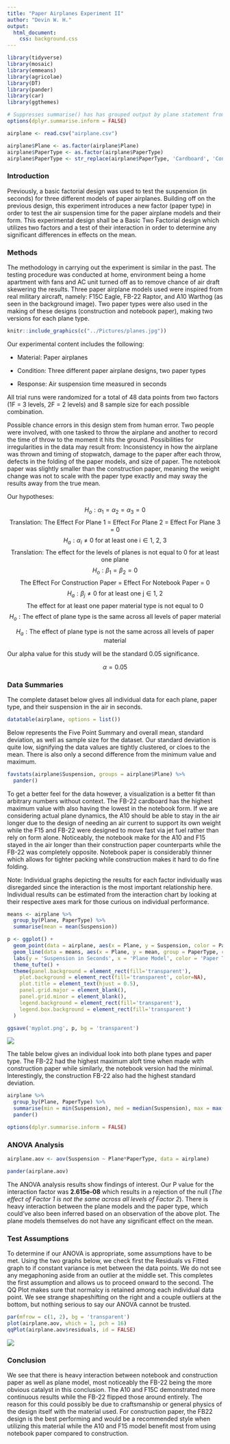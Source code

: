 ---
title: "Paper Airplanes Experiment II"
author: "Devin W. H."
output: 
  html_document:
    css: background.css
---

```{r load_library, include=FALSE}

library(tidyverse)
library(mosaic)
library(emmeans)
library(agricolae)
library(DT)
library(pander)
library(car)
library(ggthemes)

# Suppresses summarise() has has grouped output by plane statement from numerical summary
options(dplyr.summarise.inform = FALSE)

```

```{r load_data, include=FALSE}

airplane <- read.csv("airplane.csv")

airplane$Plane <- as.factor(airplane$Plane)
airplane$PaperType <- as.factor(airplane$PaperType)
airplane$PaperType <- str_replace(airplane$PaperType, 'Cardboard', 'Construction')

```

### Introduction

Previously, a basic factorial design was used to test the suspension (in seconds) for three different models of paper airplanes. Building off on the previous design, this experiment introduces a new factor (paper type) in order to test the air suspension time for the paper airplane models and their form. This experimental design shall be a Basic Two Factorial design which utilizes two factors and a test of their interaction in order to determine any significant differences in effects on the mean.

### Methods

The methodology in carrying out the experiment is similar in the past. The testing procedure was conducted at home, environment being a home apartment with fans and AC unit turned off as to remove chance of air draft skewering the results. Three paper airplane models used were inspired from real military aircraft, namely: F15C Eagle, FB-22 Raptor, and A10 Warthog (as seen in the background image). Two paper types were also used in the making of these designs (construction and notebook paper), making two versions for each plane type.

```{r, fig.show='hold', fig.align='center', fig.cap='The figure above shows the three models and the paper type.', out.width="70%", out.height="40%", echo = FALSE}

knitr::include_graphics(c("../Pictures/planes.jpg"))

```

Our experimental content includes the following:

  - Material: Paper airplanes
  
  - Condition: Three different paper airplane designs, two paper types
  
  - Response: Air suspension time measured in seconds
  
All trial runs were randomized for a total of 48 data points from two factors (1F = 3 levels, 2F = 2 levels) and 8 sample size for each possible combination.

Possible chance errors in this design stem from human error. Two people were involved, with one tasked to throw the airplane and another to record the time of throw to the moment it hits the ground. Possibilities for irregularities in the data may result from: Inconsistency in how the airplane was thrown and timing of stopwatch, damage to the paper after each throw, defects in the folding of the paper models, and size of paper. The notebook paper was slightly smaller than the construction paper, meaning the weight change was not to scale with the paper type exactly and may sway the results away from the true mean.

Our hypotheses:

$$H_o : \alpha_1 = \alpha_2 = \alpha_3 = 0$$
$$\text{Translation: The Effect For Plane 1 = Effect For Plane 2 = Effect For Plane 3 = 0}$$
$$H_a : \alpha_i \ne 0 \text{ for at least one i} \in \text{{1, 2, 3}}$$
$$\text{Translation: The effect for the levels of planes is not equal to 0 for at least one plane}$$
$$H_o : \beta_1 = \beta_2 = 0$$
$$\text{The Effect For Construction Paper = Effect For Notebook Paper = 0}$$
$$H_a : \beta_ j\ne 0 \text{ for at least one j} \in \text{{1, 2}}$$
$$\text{The effect for at least one paper material type is not equal to 0}$$
$$H_o : \text{The effect of plane type is the same across all levels of paper material}$$

$$H_a : \text{The effect of plane type is not the same across all levels of paper material}$$

Our alpha value for this study will be the standard 0.05 significance.

$$
\alpha = 0.05
$$

### Data Summaries

The complete dataset below gives all individual data for each plane, paper type, and their suspension in the air in seconds.

```{r echo=FALSE}

datatable(airplane, options = list())

```

Below represents the Five Point Summary and overall mean, standard deviation, as well as sample size for the dataset. Our standard deviation is quite low, signifying the data values are tightly clustered, or cloes to the mean. There is also only a second difference from the minimum value and maximum.

```{r echo=FALSE}

favstats(airplane$Suspension, groups = airplane$Plane) %>%
  pander()

```

To get a better feel for the data however, a visualization is a better fit than arbitrary numbers without context. The FB-22 cardboard has the highest maximum value with also having the lowest in the notebook form. If we are considering actual plane dynamics, the A10 should be able to stay in the air longer due to the design of needing an air current to support its own weight while the F15 and FB-22 were designed to move fast via jet fuel rather than rely on form alone. Noticeably, the notebook make for the A10 and F15 stayed in the air longer than their construction paper counterparts while the FB-22 was completely opposite. Notebook paper is considerably thinner which allows for tighter packing while construction makes it hard to do fine folding.

Note: Individual graphs depicting the results for each factor individually was disregarded since the interaction is the most important relationship here. Individual results can be estimated from the interaction chart by looking at their respective axes mark for those curious on individual performance.

```{r eval=FALSE, message=FALSE, warning=FALSE, include=FALSE}

means <- airplane %>%
  group_by(Plane, PaperType) %>%
  summarise(mean = mean(Suspension))

p <- ggplot() +
  geom_point(data = airplane, aes(x = Plane, y = Suspension, color = PaperType), size = 2) +
  geom_line(data = means, aes(x = Plane, y = mean, group = PaperType, color = PaperType), size = 1) +
  labs(y = 'Suspension in Seconds', x = 'Plane Model', color = 'Paper Type', title = 'Interaction Between Plane Model and Paper Type') +
  theme_tufte() +
  theme(panel.background = element_rect(fill='transparent'),
    plot.background = element_rect(fill='transparent', color=NA),
    plot.title = element_text(hjust = 0.5),
    panel.grid.major = element_blank(),
    panel.grid.minor = element_blank(),
    legend.background = element_rect(fill='transparent'),
    legend.box.background = element_rect(fill='transparent')
  )

ggsave('myplot.png', p, bg = 'transparent')

```

![](myplot.png)

The table below gives an individual look into both plane types and paper type. The FB-22 had the highest maximum aloft time when made with construction paper while similarly, the notebook version had the minimal. Interestingly, the construction FB-22 also had the highest standard deviation. 

```{r echo=FALSE, message=FALSE, warning=FALSE}

airplane %>%
  group_by(Plane, PaperType) %>%
  summarise(min = min(Suspension), med = median(Suspension), max = max(Suspension), mean = mean(Suspension), sd = sd(Suspension), n = n()) %>%
  pander()

options(dplyr.summarise.inform = FALSE)

```

### ANOVA Analysis

```{r echo=FALSE}

airplane.aov <- aov(Suspension ~ Plane*PaperType, data = airplane)

pander(airplane.aov)

```

The ANOVA analysis results show findings of interest. Our P value for the interaction factor was **2.615e-08** which results in a rejection of the null (*The effect of Factor 1 is not the same across all levels of Factor 2*). There is heavy interaction between the plane models and the paper type, which could've also been inferred based on an observation of the above plot. The plane models themselves do not have any significant effect on the mean.

### Test Assumptions

To determine if our ANOVA is appropriate, some assumptions have to be met. Using the two graphs below, we check first the Residuals vs Fitted graph to if constant variance is met between the data points. We do not see any megaphoning aside from an outlier at the middle set. This completes the first assumption and allows us to proceed onward to the second. The QQ Plot makes sure that normalcy is retained among each individual data point. We see strange shapeshifting on the right and a couple outliers at the bottom, but nothing serious to say our ANOVA cannot be trusted.

```{r eval=FALSE, include=FALSE}

par(mfrow = c(1, 2), bg = 'transparent')
plot(airplane.aov, which = 1, pch = 16)
qqPlot(airplane.aov$residuals, id = FALSE)

```

![](mytestplot.png)

### Conclusion

We see that there is heavy interaction between notebook and construction paper as well as plane model, most noticeably the FB-22 being the more obvious catalyst in this conclusion. The A10 and F15C demonstrated more continuous results while the FB-22 flipped those around entirely. The reason for this could possibly be due to craftsmanship or general physics of the design itself with the material used. For construction paper, the FB22 design is the best performing and would be a recommended style when utilizing this material while the A10 and F15 model benefit most from using notebook paper compared to construction.
